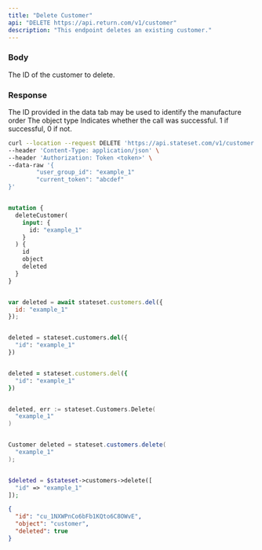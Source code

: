```yaml
---
title: "Delete Customer"
api: "DELETE https://api.return.com/v1/customer"
description: "This endpoint deletes an existing customer."
---
```


### Body

<ParamField body="id" type="string">
  The ID of the customer to delete.
</ParamField>

### Response

<ResponseField name="id" type="string">
  The ID provided in the data tab may be used to identify the manufacture order
</ResponseField>

<ResponseField name="object" type="string">
  The object type
</ResponseField>

<ResponseField name="success" type="number">
  Indicates whether the call was successful. 1 if successful, 0 if not.
</ResponseField>

<RequestExample>

```bash cURL
curl --location --request DELETE 'https://api.stateset.com/v1/customer' \
--header 'Content-Type: application/json' \
--header 'Authorization: Token <token>' \
--data-raw '{
		"user_group_id": "example_1"
		"current_token": "abcdef"
}'
```

```graphQL GraphQL

mutation {
  deleteCustomer(
    input: {
      id: "example_1"
    }
  ) {
    id
    object
    deleted
  }
}

```

```js Node.js

var deleted = await stateset.customers.del({
  id: "example_1"
});

```

```python Python

deleted = stateset.customers.del({
  "id": "example_1"
})

```

```ruby Ruby

deleted = stateset.customers.del({
  "id": "example_1"
})

```

```go Go

deleted, err := stateset.Customers.Delete(
  "example_1"
)

```

```java Java

Customer deleted = stateset.customers.delete(
  "example_1"
);

```

```php PHP

$deleted = $stateset->customers->delete([
  "id" => "example_1"
]);

```


</RequestExample>

<ResponseExample>

```json Response
{
  "id": "cu_1NXWPnCo6bFb1KQto6C8OWvE",
  "object": "customer",
  "deleted": true
}
```

</ResponseExample>